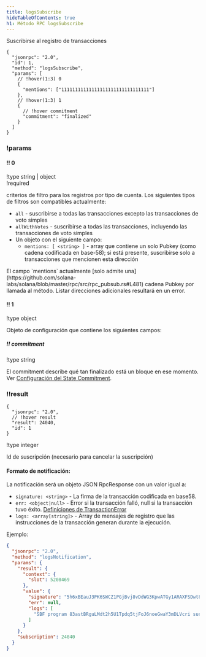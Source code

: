 ```yaml
---
title: logsSubscribe
hideTableOfContents: true
h1: Método RPC logsSubscribe
---
```


Suscribirse al registro de transacciones

<APIMethod>

```jsonc !!request
{
  "jsonrpc": "2.0",
  "id": 1,
  "method": "logsSubscribe",
  "params": [
    // !hover(1:3) 0
    {
      "mentions": ["11111111111111111111111111111111"]
    },
    // !hover(1:3) 1
    {
      // !hover commitment
      "commitment": "finalized"
    }
  ]
}
```

### !params

#### !! 0

!type string | object  
!required

criterios de filtro para los registros por tipo de cuenta. Los siguientes tipos
de filtros son compatibles actualmente:

- `all` - suscribirse a todas las transacciones excepto las transacciones de
  voto simples
- `allWithVotes` - suscribirse a todas las transacciones, incluyendo las
  transacciones de voto simples
- Un objeto con el siguiente campo:
  - `mentions: [ <string> ]` - array que contiene un solo Pubkey (como cadena
    codificada en base-58); si está presente, suscribirse solo a transacciones
    que mencionen esta dirección

<Callout type="warn" title={true}>
  El campo `mentions` actualmente [solo admite
  una](https://github.com/solana-labs/solana/blob/master/rpc/src/rpc_pubsub.rs#L481)
  cadena Pubkey por llamada al método. Listar direcciones adicionales resultará
  en un error.
</Callout>

#### !! 1

!type object

Objeto de configuración que contiene los siguientes campos:

##### !! commitment

!type string

El commitment describe qué tan finalizado está un bloque en ese momento. Ver
[Configuración del State Commitment](/docs/rpc#configuring-state-commitment).

### !!result

```jsonc !response
{
  "jsonrpc": "2.0",
  // !hover result
  "result": 24040,
  "id": 1
}
```

!type integer

Id de suscripción (necesario para cancelar la suscripción)

</APIMethod>

#### Formato de notificación:

La notificación será un objeto JSON RpcResponse con un valor igual a:

- `signature: <string>` - La firma de la transacción codificada en base58.
- `err: <object|null>` - Error si la transacción falló, null si la transacción
  tuvo éxito.
  [Definiciones de TransactionError](https://github.com/solana-labs/solana/blob/c0c60386544ec9a9ec7119229f37386d9f070523/sdk/src/transaction/error.rs#L13)
- `logs: <array[string]>` - Array de mensajes de registro que las instrucciones
  de la transacción generan durante la ejecución.

Ejemplo:

```json
{
  "jsonrpc": "2.0",
  "method": "logsNotification",
  "params": {
    "result": {
      "context": {
        "slot": 5208469
      },
      "value": {
        "signature": "5h6xBEauJ3PK6SWCZ1PGjBvj8vDdWG3KpwATGy1ARAXFSDwt8GFXM7W5Ncn16wmqokgpiKRLuS83KUxyZyv2sUYv",
        "err": null,
        "logs": [
          "SBF program 83astBRguLMdt2h5U1Tpdq5tjFoJ6noeGwaY3mDLVcri success"
        ]
      }
    },
    "subscription": 24040
  }
}
```

